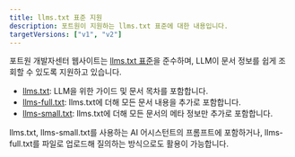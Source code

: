 ```yaml
---
title: llms.txt 표준 지원
description: 포트원이 지원하는 llms.txt 표준에 대한 내용입니다.
targetVersions: ["v1", "v2"]
---
```


포트원 개발자센터 웹사이트는 [llms.txt 표준](https://llmstxt.org)을 준수하며, LLM이 문서 정보를 쉽게 조회할 수 있도록 지원하고 있습니다.

- [llms.txt](https://developers.portone.io/llms.txt): LLM을 위한 가이드 및 문서 목차를 포함합니다.
- [llms-full.txt](https://developers.portone.io/llms-full.txt): llms.txt에 더해 모든 문서 내용을 추가로 포함합니다.
- [llms-small.txt](https://developers.portone.io/llms-small.txt): llms.txt에 더해 모든 문서의 메타 정보만 추가로 포함합니다.

llms.txt, llms-small.txt를 사용하는 AI 어시스턴트의 프롬프트에 포함하거나, llms-full.txt를 파일로 업로드해 질의하는 방식으로도 활용이 가능합니다.
